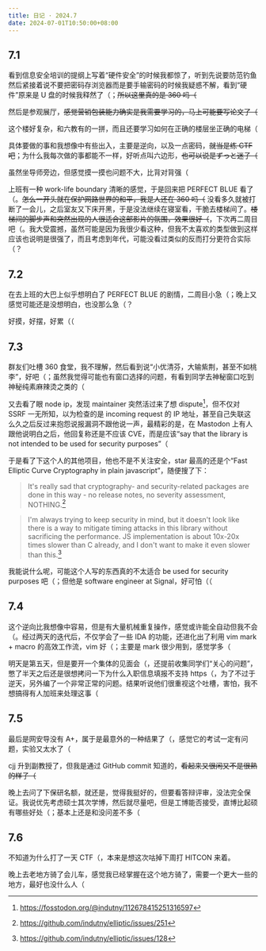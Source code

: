 ```yaml
---
title: 日记 · 2024.7
date: 2024-07-01T10:50:00+08:00
---
```


## 7.1

看到信息安全培训的提纲上写着“硬件安全”的时候我都惊了，听到先说要防范钓鱼然后紧接着说不要把密码存浏览器而是要手输密码的时候我疑惑不解，看到“硬件”原来是 U 盘的时候我释然了（；~~所以这里真的是 360 吗（~~

然后是参观展厅，~~感觉营销包装能力确实是我需要学习的，马上可能要写论文了（~~

这个楼好复杂，和六教有的一拼，而且还要学习如何在正确的楼层坐正确的电梯（

具体要做的事和我想像中有些出入，主要是逆向，以及一点密码，~~就当是练 CTF 吧~~；为什么我每次做的事都能不一样，好听点叫六边形，~~也可以说是<span lang="ja">ずっと迷子</span>（~~

虽然坐导师旁边，但感觉摸一摸也问题不大，比背对背强（

上班有一种 work-life boundary 清晰的感觉，于是回来把 PERFECT BLUE 看了（。~~怎么一开头就在保护网路世界的和平，我是人还在 360 吗（~~ 没看多久就被打断了一会儿，之后室友又下床开黑，于是没法继续在寝室看，干脆去楼梯间了。~~楼梯间的脚步声和突然出现的人很适合这部影片的氛围，效果很好（~~，下次再二周目吧（。我大受震撼，虽然可能是因为我很少看这种，但我不太喜欢的类型做到这样应该也说明是很强了，而且考虑到年代，可能没看过类似的反而打分更符合实际（？

## 7.2

在去上班的大巴上似乎想明白了 PERFECT BLUE 的剧情，二周目小急（；晚上又感觉可能还是没想明白，也没那么急（？

好摸，好摆，好累（（

## 7.3

群友们吐槽 360 食堂，我不理解，然后看到说“小优清芬，大输紫荆，甚至不如桃李”，好吧（；虽然我觉得可能也有窗口选择的问题，有看到同学去神秘窗口吃到神秘纯素麻辣烫之类的（

又去看了眼 node ip，发现 maintainer 突然活过来了想 dispute[^dispute-toot]，但不仅对 SSRF 一无所知，以为检查的是 incoming request 的 IP 地址，甚至自己失联这么久之后反过来抱怨说报漏洞不跟他说一声，最精彩的是，在 Mastodon 上有人跟他说明白之后，他回复称还是不应该 CVE，而是应该“say that the library is not intended to be used for security purposes”（

[^dispute-toot]: https://fosstodon.org/@indutny/112678415251316597

于是看了下这个人的其他项目，他也不是不关注安全，star 最高的还是个“Fast Elliptic Curve Cryptography in plain javascript”，随便搜了下：

> It's really sad that cryptography- and security-related packages are done in this way - no release notes, no severity assessment, NOTHING.[^elliptic-251]

[^elliptic-251]: https://github.com/indutny/elliptic/issues/251

> I'm always trying to keep security in mind, but it doesn't look like there is a way to mitigate timing attacks in this library without sacrificing the performance. JS implementation is about 10x-20x times slower than C already, and I don't want to make it even slower than this.[^elliptic-128]

[^elliptic-128]: https://github.com/indutny/elliptic/issues/128

我能说什么呢，可能这个人写的东西真的不太适合 be used for security purposes 吧（；但他是 software engineer at Signal，好可怕（（

## 7.4

这个逆向比我想像中容易，但是有大量机械重复操作，感觉或许能全自动但我不会（。经过两天的迭代后，不仅学会了一些 IDA 的功能，还进化出了利用 vim mark + macro 的高效工作流，vim 好（；主要是 mark 很少用到，感觉学多（

明天是第五天，但是要开一个集体的见面会（，还提前收集同学们“关心的问题”，憋了半天之后还是很想拷问一下为什么入职信息填报不支持 https（，为了不过于逆天，另外编了一个非常正常的问题。结果听说他们很重视这个吐槽，害怕，我不想搞得有人加班来处理这事（

## 7.5

最后是网安导没有 A+，属于是最意外的一种结果了（，感觉它的考试一定有问题，实验又太水了（

cjj 升到副教授了，但我是通过 GitHub commit 知道的，~~看起来又很闲又不是很熟的样子（~~

晚上去问了下保研名额，就还是，觉得我挺好的，但要看答辩评审，没法完全保证。我说优先考虑硕士其次学博，然后就尽量吧，但是工博能否接受，直博比起硕有哪些好处（；基本上还是和没问差不多（

## 7.6

不知道为什么打了一天 CTF（，本来是想这次咕掉下周打 HITCON 来着。

晚上去老地方骑了会儿车，感觉我已经掌握在这个地方骑了，需要一个更大一些的地方，最好也没什么人（
